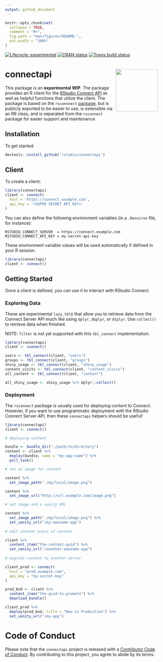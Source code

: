 ```yaml
---
output: github_document
---
```


<!-- README.md is generated from README.Rmd. Please edit that file -->

```r
knitr::opts_chunk$set(
  collapse = TRUE,
  comment = "#>",
  fig.path = "man/figures/README-",
  out.width = "100%"
)
```

<!-- badges: start -->
[![Lifecycle: experimental](https://img.shields.io/badge/lifecycle-experimental-orange.svg)](https://www.tidyverse.org/lifecycle/#experimental)
[![CRAN status](https://www.r-pkg.org/badges/version/connectapi)](https://cran.r-project.org/package=connectapi)
[![Travis build status](https://travis-ci.org/rstudio/connectapi.svg?branch=master)](https://travis-ci.org/rstudio/connectapi)
<!-- badges: end -->

# connectapi <img src='man/figures/logo.svg' align="right" height="139" />

This package is an **experimental WIP**. The package provides an R
client for the [RStudio Connect API](https://docs.rstudio.com/connect/api/) as
well as helpful functions that utilize the client. The package is based on the
`rsconnnect` [package](https://rstudio.github.io/rsconnect/), but is publicly
exported to be easier to use, is extensible via an R6 class, and is separated
from the `rsconnect` package for easier support and maintenance.

## Installation

To get started:

```r
devtools::install_github('rstudio/connectapi')
```

## Client

To create a client:

```r
library(connectapi)
client <- connect(
  host = 'https://connect.example.com',
  api_key = '<SUPER SECRET API KEY>'
)
```

You can also define the following environment variables (in a `.Renviron` file, for instance):

```
RSTUDIO_CONNECT_SERVER  = https://connect.example.com
RSTUDIO_CONNECT_API_KEY = my-secret-api-key
```

These environment variable values will be used automatically if defined in your R session.

```r
library(connectapi)
client <- connect()
```

## Getting Started

Once a client is defined, you can use it to interact with RStudio Connect.

### Exploring Data

These are experimental `lazy_tbl`s that allow you to retrieve data from the
Connect Server API much like using `dplyr`, `dbplyr`, or `dtplyr`.  Use
`collect()` to retrieve data when finished.

NOTE: `filter` is not yet supported with this `tbl_connect` implementation.

```r
library(connectapi)
client <- connect()

users <- tbl_connect(client, "users")
groups <- tbl_connect(client, "groups")
shiny_usage <- tbl_connect(client, "shiny_usage")
content_visits <- tbl_connect(client, "content_visits")
all_content <- tbl_connect(client, "content")

all_shiny_usage <- shiny_usage %>% dplyr::collect()
```

### Deployment

The `rsconnect` package is usually used for deploying content to Connect.
However, if you want to use programmatic deployment with the RStudio Connect
Server API, then these `connectapi` helpers should be useful!

```r
library(connectapi)
client <- connect()

# deploying content

bundle <- bundle_dir("./path/to/directory")
content <- client %>% 
  deploy(bundle, name = "my-app-name") %>% 
  poll_task()

# set an image for content

content %>% 
  set_image_path("./my/local/image.png")

content %>% 
  set_image_url("http://url.example.com/image.png")

# set image and a vanity URL

content %>%
  set_image_path("./my/local/image.png") %>%
  set_vanity_url("/my-awesome-app")
  
# edit another piece of content

client %>%
  content_item("the-content-guid") %>%
  set_vanity_url("/another-awesome-app")
  
# migrate content to another server

client_prod <- connect(
  host = "prod.example.com",
  api_key = "my-secret-key"
)

prod_bnd <- client %>%
  content_item("the-guid-to-promote") %>%
  download_bundle()

client_prod %>%
  deploy(prod_bnd, title = "Now in Production") %>%
  set_vanity_url("/my-app")
```

# Code of Conduct

Please note that the `connectapi` project is released with a
[Contributor Code of Conduct](.github/CODE_OF_CONDUCT.md).
By contributing to this project, you agree to abide by its terms.
